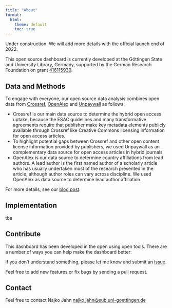 ```yaml
---
title: "About"
format:
  html:
    theme: default
    toc: true
---
```


:::{.callout-warning}

Under construction. We will add more details with the official launch end of 2022.

:::

This open source dashboard is currently developed at the Göttingen State and University Library, Germany, supported by the German Research Foundation on grant [416115939](https://gepris.dfg.de/gepris/projekt/416115939?context=projekt&task=showDetail&id=416115939&).

## Data and Methods

To engage with everyone, our open source data analysis combines open data from [Crossref](https://www.crossref.org/), [OpenAlex](https://openalex.org/) and [Unpaywall](https://unpaywall.org/) as follows:

- Crossref is our main data source to determine the hybrid open access uptake, because the ESAC guidelines and many transformative agreements require that publisher make key metadata elements publicly available through Crossref like Creative Commons licensing information for open access articles.
- To highlight potential gaps between Crossref and other open content license information provided by publishers, we used Unpaywall as an complementary data source for open access articles in hybrid journals
- OpenAlex is our data source to determine country affiliations from lead authors. A lead author is the first named author of a scholarly article who has usually undertaken most of the research presented in the article, although author roles can vary across discipline. We used OpenAlex as data source to determine lead author affiliation.

For more details, see our [blog post](https://subugoe.github.io/scholcomm_analytics/posts/oam_hybrid/).

## Implementation

tba

## Contribute

This dashboard has been developed in the open using open tools. There are a number of ways you can help make the dashboard better:

If you don’t understand something, please let me know and submit an [issue](https://github.com/subugoe/hoaddash/issues).

Feel free to add new features or fix bugs by sending a pull request.

## Contact

Feel free to contact Najko Jahn <najko.jahn@sub.uni-goettingen.de>